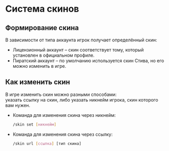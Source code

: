 # Система скинов

## Формирование скина

В зависимости от типа аккаунта игрок получает определённый скин:

- Лицензионный аккаунт – скин соответствует тому, который установлен в официальном профиле.  
- Пиратский аккаунт – по умолчанию используется скин Стива, но его можно изменить в игре.

## Как изменить скин

В игре изменить скин можно разными способами:  
указать ссылку на скин, либо указать никнейм игрока, скин которого вам нужен.

- Команда для изменения скина через никнейм:  
  ```bash
  /skin set [никнейм]

- Команда для изменения скина через ссылку:
  ```bash
  /skin url [ссылка] [тип скина]